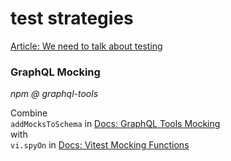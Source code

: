 # test strategies 

[Article: We need to talk about testing](https://dannorth.net/we-need-to-talk-about-testing/)


### GraphQL Mocking

*npm @ graphql-tools*

Combine\
`addMocksToSchema` in [Docs: GraphQL Tools Mocking](https://the-guild.dev/graphql/tools/docs/mocking)\
with\
`vi.spyOn` in [Docs: Vitest Mocking Functions](https://vitest.dev/guide/mocking#functions)


